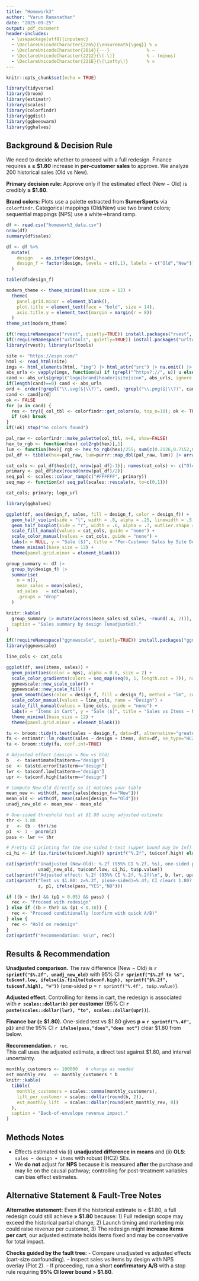 ```yaml
---
title: "Homework3"
author: "Varun Ramanathan"
date: "2025-09-25"
output: pdf_document
header-includes:
  - \usepackage[utf8]{inputenc}
  - \DeclareUnicodeCharacter{2265}{\ensuremath{\geq}} % ≥
  - \DeclareUnicodeCharacter{2014}{---}              % —
  - \DeclareUnicodeCharacter{2212}{\(-\)}            % − (minus)
  - \DeclareUnicodeCharacter{221E}{\(\infty\)}       % ∞
---
```



```r
knitr::opts_chunk$set(echo = TRUE)
```

```r
library(tidyverse)
library(broom)
library(estimatr)
library(scales)
library(colorfindr)
library(ggdist)
library(ggbeeswarm)
library(gghalves)
```

## Background & Decision Rule

We need to decide whether to proceed with a full redesign. Finance requires a **≥ \$1.80** increase in **per-customer sales** to approve. We analyze 200 historical sales (Old vs New).

**Primary decision rule:** Approve only if the estimated effect (New − Old) is credibly **≥ \$1.80**.

**Brand colors:** Plots use a palette extracted from **SumerSports** via `colorfindr`. Categorical mappings (Old/New) use two brand colors; sequential mappings (NPS) use a white→brand ramp.

```r
df <- read.csv("homework3_data.csv")
nrow(df)              
summary(df$sales)

df <- df %>%
  mutate(
    design   = as.integer(design), 
    design_f = factor(design, levels = c(0,1), labels = c("Old","New"))
  )

table(df$design_f)
```

```r
modern_theme <- theme_minimal(base_size = 12) +
  theme(
    panel.grid.minor = element_blank(),
    plot.title = element_text(face = "bold", size = 14),
    axis.title.y = element_text(margin = margin(r = 8))
  )
theme_set(modern_theme)

if(!requireNamespace("rvest", quietly=TRUE)) install.packages("rvest", quiet=TRUE)
if(!requireNamespace("urltools", quietly=TRUE)) install.packages("urltools", quiet=TRUE)
library(rvest); library(urltools)

site <- "https://espn.com/"
html <- read_html(site)
imgs <- html_elements(html, "img") |> html_attr("src") |> na.omit() |> unique()
abs_urls <- vapply(imgs, function(u) if (grepl("^https?://", u)) u else url_absolute(u, site), character(1))
cand <- abs_urls[grepl("logo|brand|header|site|icon", abs_urls, ignore.case=TRUE)]
if(length(cand)==0) cand <- abs_urls
ord <- order(!grepl("\\.svg($|\\?)", cand), !grepl("\\.png($|\\?)", cand))
cand <- cand[ord]
ok <- FALSE
for (u in cand) {
  res <- try({ col_tbl <- colorfindr::get_colors(u, top_n=10); ok <- TRUE; logo_url <- u }, silent=TRUE)
  if (ok) break
}
if(!ok) stop("no colors found")

pal_raw <- colorfindr::make_palette(col_tbl, n=8, show=FALSE)
hex_to_rgb <- function(hex) col2rgb(hex)[,1]
lum <- function(hex){ rgb <- hex_to_rgb(hex)/255; sum(c(0.2126,0.7152,0.0722)*rgb) }
pal_df <- tibble(hex=pal_raw, lum=purrr::map_dbl(pal_raw, lum)) |> arrange(lum)

cat_cols <- pal_df$hex[c(2, nrow(pal_df)-1)]; names(cat_cols) <- c("Old","New")
primary <- pal_df$hex[round(nrow(pal_df)/2)]
seq_pal <- scales::colour_ramp(c("#FFFFFF", primary))
seq_map <- function(x) seq_pal(scales::rescale(x, to=c(0,1)))

cat_cols; primary; logo_url

```

```r

library(gghalves)

ggplot(df, aes(design_f, sales, fill = design_f, color = design_f)) +
  geom_half_violin(side = "l", width = .8, alpha = .25, linewidth = .5, trim = FALSE) +
  geom_half_boxplot(side = "r", width = .6, alpha = .7, outlier.shape = 16) +
  scale_fill_manual(values = cat_cols, guide = "none") +
  scale_color_manual(values = cat_cols, guide = "none") +
  labs(x = NULL, y = "Sale ($)", title = "Per-Customer Sales by Site Design") +
  theme_minimal(base_size = 12) +
  theme(panel.grid.minor = element_blank())

group_summary <- df |>
  group_by(design_f) |>
  summarise(
    n = n(),
    mean_sales = mean(sales),
    sd_sales   = sd(sales),
    .groups = "drop"
  )

knitr::kable(
  group_summary |> mutate(across(mean_sales:sd_sales, ~round(.x, 2))),
  caption = "Sales summary by design (unadjusted)."
)

if(!requireNamespace("ggnewscale", quietly=TRUE)) install.packages("ggnewscale", quiet=TRUE)
library(ggnewscale)

line_cols <- cat_cols

ggplot(df, aes(items, sales)) +
  geom_point(aes(color = nps), alpha = 0.6, size = 2) +
  scale_color_gradientn(colors = seq_map(seq(0, 1, length.out = 7)), name = "NPS") +
  ggnewscale::new_scale_color() +
  ggnewscale::new_scale_fill() +
  geom_smooth(aes(color = design_f, fill = design_f), method = "lm", se = TRUE, linewidth = 0.9, alpha = 0.20) +
  scale_color_manual(values = line_cols, name = "Design") +
  scale_fill_manual(values = line_cols, guide = "none") +
  labs(x = "Items in Cart", y = "Sale ($)", title = "Sales vs Items — NPS Overlay + Design-Specific Fits") +
  theme_minimal(base_size = 12) +
  theme(panel.grid.minor = element_blank())
```
```r
tu <- broom::tidy(t.test(sales ~ design_f, data=df, alternative="greater"))
fa <- estimatr::lm_robust(sales ~ design + items, data=df, se_type="HC2")
ta <- broom::tidy(fa, conf.int=TRUE)

# Adjusted effect (design = New vs Old)
b   <- ta$estimate[ta$term=="design"]
se  <- ta$std.error[ta$term=="design"]
lwr <- ta$conf.low[ta$term=="design"]
upr <- ta$conf.high[ta$term=="design"]

# Compute New−Old directly so it matches your table
mean_new <- with(df, mean(sales[design_f=="New"]))
mean_old <- with(df, mean(sales[design_f=="Old"]))
unadj_new_old <- mean_new - mean_old

# One-sided threshold test at $1.80 using adjusted estimate
thr <- 1.80
z   <- (b - thr)/se
p1  <- 1 - pnorm(z)
pass <- lwr >= thr

# Pretty CI printing for the one-sided t-test (upper bound may be Inf)
ci_hi <- if (is.finite(tu$conf.high)) sprintf("%.2f", tu$conf.high) else "Inf"

cat(sprintf("Unadjusted (New−Old): %.2f (95%% CI %.2f, %s), one-sided p=%.4f\n",
            unadj_new_old, tu$conf.low, ci_hi, tu$p.value))
cat(sprintf("Adjusted effect: %.2f (95%% CI %.2f, %.2f)\n", b, lwr, upr))
cat(sprintf("Test vs $1.80: z=%.2f, p(one-sided)=%.4f; CI clears 1.80? %s\n",
            z, p1, ifelse(pass,"YES","NO")))

if ((b > thr) && (p1 < 0.05) && pass) {
  rec <- "Proceed with redesign"
} else if ((b > thr) && (p1 < 0.10)) {
  rec <- "Proceed conditionally (confirm with quick A/B)"
} else {
  rec <- "Hold on redesign"
}
cat(sprintf("Recommendation: %s\n", rec))
```
## Results & Recommendation

**Unadjusted comparison.** The raw difference (New − Old) is **`r sprintf("$%.2f", unadj_new_old)`** with 95% CI **`r sprintf("$%.2f to %s", tu$conf.low, ifelse(is.finite(tu$conf.high), sprintf("$%.2f", tu$conf.high), "∞"))`** (one-sided p = `r sprintf("%.4f", tu$p.value)`).

**Adjusted effect.** Controlling for items in cart, the redesign is associated with **`r scales::dollar(b)` per customer** (95% CI **`r paste(scales::dollar(lwr), "to", scales::dollar(upr))`**).

**Finance bar (≥ \$1.80).** One-sided test vs \$1.80 gives **p = `r sprintf("%.4f", p1)`** and the 95% CI **`r ifelse(pass,"does","does not")`** clear \$1.80 from below.

**Recommendation.** `r rec`.  
This call uses the adjusted estimate, a direct test against \$1.80, and interval uncertainty.


``` r
monthly_customers <- 100000   # change as needed
est_monthly_rev   <- monthly_customers * b
knitr::kable(
  tibble(
    monthly_customers = scales::comma(monthly_customers),
    lift_per_customer = scales::dollar(round(b, 2)),
    est_monthly_lift  = scales::dollar(round(est_monthly_rev, 0))
  ),
  caption = "Back-of-envelope revenue impact."
)
```

## Methods Notes

- Effects estimated via (i) **unadjusted difference in means** and (ii) **OLS**: `sales ~ design + items` with robust (HC2) SEs.  
- We **do not** adjust for **NPS** because it is measured **after** the purchase and may lie on the causal pathway; controlling for post-treatment variables can bias effect estimates.

## Alternative Statement & Fault-Tree Notes

**Alternative statement:** Even if the historical estimate is < \$1.80, a full redesign could still achieve **≥ \$1.80** because:
1) Full redesign scope may exceed the historical partial change,
2) Launch timing and marketing mix could raise revenue per customer,
3) The redesign might **increase items per cart**; our adjusted estimate holds items fixed and may be conservative for total impact.

**Checks guided by the fault tree:**
- Compare unadjusted vs adjusted effects (cart-size confounding).
- Inspect sales vs items by design with NPS overlay (Plot 2).
- If proceeding, run a short **confirmatory A/B** with a stop rule requiring **95% CI lower bound > \$1.80**.
